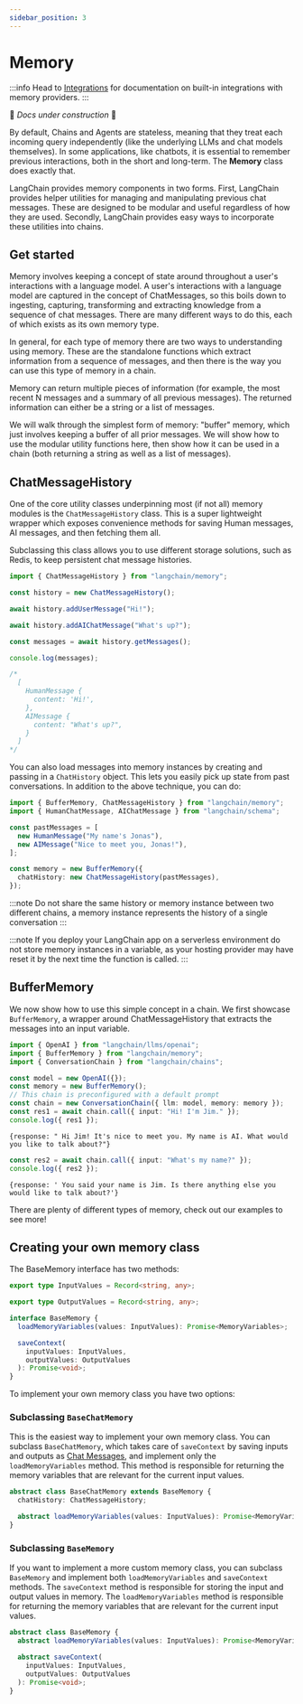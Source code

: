 ```yaml
---
sidebar_position: 3
---
```


# Memory

:::info
Head to [Integrations](/docs/integrations/chat_memory) for documentation on built-in integrations with memory providers.
:::

🚧 _Docs under construction_ 🚧

By default, Chains and Agents are stateless,
meaning that they treat each incoming query independently (like the underlying LLMs and chat models themselves).
In some applications, like chatbots, it is essential
to remember previous interactions, both in the short and long-term.
The **Memory** class does exactly that.

LangChain provides memory components in two forms.
First, LangChain provides helper utilities for managing and manipulating previous chat messages.
These are designed to be modular and useful regardless of how they are used.
Secondly, LangChain provides easy ways to incorporate these utilities into chains.

## Get started

Memory involves keeping a concept of state around throughout a user's interactions with a language model. A user's interactions with a language model are captured in the concept of ChatMessages, so this boils down to ingesting, capturing, transforming and extracting knowledge from a sequence of chat messages. There are many different ways to do this, each of which exists as its own memory type.

In general, for each type of memory there are two ways to understanding using memory. These are the standalone functions which extract information from a sequence of messages, and then there is the way you can use this type of memory in a chain.

Memory can return multiple pieces of information (for example, the most recent N messages and a summary of all previous messages). The returned information can either be a string or a list of messages.

We will walk through the simplest form of memory: "buffer" memory, which just involves keeping a buffer of all prior messages. We will show how to use the modular utility functions here, then show how it can be used in a chain (both returning a string as well as a list of messages).

## ChatMessageHistory

One of the core utility classes underpinning most (if not all) memory modules is the `ChatMessageHistory` class. This is a super lightweight wrapper which exposes convenience methods for saving Human messages, AI messages, and then fetching them all.

Subclassing this class allows you to use different storage solutions, such as Redis, to keep persistent chat message histories.

```typescript
import { ChatMessageHistory } from "langchain/memory";

const history = new ChatMessageHistory();

await history.addUserMessage("Hi!");

await history.addAIChatMessage("What's up?");

const messages = await history.getMessages();

console.log(messages);

/*
  [
    HumanMessage {
      content: 'Hi!',
    },
    AIMessage {
      content: "What's up?",
    }
  ]
*/
```

You can also load messages into memory instances by creating and passing in a `ChatHistory` object.
This lets you easily pick up state from past conversations. In addition to the above technique, you can do:

```typescript
import { BufferMemory, ChatMessageHistory } from "langchain/memory";
import { HumanChatMessage, AIChatMessage } from "langchain/schema";

const pastMessages = [
  new HumanMessage("My name's Jonas"),
  new AIMessage("Nice to meet you, Jonas!"),
];

const memory = new BufferMemory({
  chatHistory: new ChatMessageHistory(pastMessages),
});
```

:::note
Do not share the same history or memory instance between two different chains, a memory instance represents the history of a single conversation
:::

:::note
If you deploy your LangChain app on a serverless environment do not store memory instances in a variable, as your hosting provider may have reset it by the next time the function is called.
:::

## BufferMemory

We now show how to use this simple concept in a chain. We first showcase `BufferMemory`, a wrapper around ChatMessageHistory that extracts the messages into an input variable.

```typescript
import { OpenAI } from "langchain/llms/openai";
import { BufferMemory } from "langchain/memory";
import { ConversationChain } from "langchain/chains";

const model = new OpenAI({});
const memory = new BufferMemory();
// This chain is preconfigured with a default prompt
const chain = new ConversationChain({ llm: model, memory: memory });
const res1 = await chain.call({ input: "Hi! I'm Jim." });
console.log({ res1 });
```

```shell
{response: " Hi Jim! It's nice to meet you. My name is AI. What would you like to talk about?"}
```

```typescript
const res2 = await chain.call({ input: "What's my name?" });
console.log({ res2 });
```

```shell
{response: ' You said your name is Jim. Is there anything else you would like to talk about?'}
```

There are plenty of different types of memory, check out our examples to see more!

## Creating your own memory class

The BaseMemory interface has two methods:

```typescript
export type InputValues = Record<string, any>;

export type OutputValues = Record<string, any>;

interface BaseMemory {
  loadMemoryVariables(values: InputValues): Promise<MemoryVariables>;

  saveContext(
    inputValues: InputValues,
    outputValues: OutputValues
  ): Promise<void>;
}
```

To implement your own memory class you have two options:

### Subclassing `BaseChatMemory`

This is the easiest way to implement your own memory class. You can subclass `BaseChatMemory`, which takes care of `saveContext` by saving inputs and outputs as [Chat Messages](https://api.js.langchain.com/classes/schema.BaseMessage.html), and implement only the `loadMemoryVariables` method. This method is responsible for returning the memory variables that are relevant for the current input values.

```typescript
abstract class BaseChatMemory extends BaseMemory {
  chatHistory: ChatMessageHistory;

  abstract loadMemoryVariables(values: InputValues): Promise<MemoryVariables>;
}
```

### Subclassing `BaseMemory`

If you want to implement a more custom memory class, you can subclass `BaseMemory` and implement both `loadMemoryVariables` and `saveContext` methods. The `saveContext` method is responsible for storing the input and output values in memory. The `loadMemoryVariables` method is responsible for returning the memory variables that are relevant for the current input values.

```typescript
abstract class BaseMemory {
  abstract loadMemoryVariables(values: InputValues): Promise<MemoryVariables>;

  abstract saveContext(
    inputValues: InputValues,
    outputValues: OutputValues
  ): Promise<void>;
}
```
